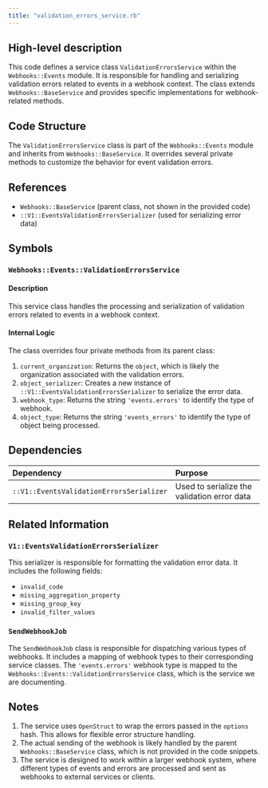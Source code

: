 ```yaml
---
title: "validation_errors_service.rb"
---
```


## High-level description
This code defines a service class `ValidationErrorsService` within the `Webhooks::Events` module. It is responsible for handling and serializing validation errors related to events in a webhook context. The class extends `Webhooks::BaseService` and provides specific implementations for webhook-related methods.

## Code Structure
The `ValidationErrorsService` class is part of the `Webhooks::Events` module and inherits from `Webhooks::BaseService`. It overrides several private methods to customize the behavior for event validation errors.

## References
- `Webhooks::BaseService` (parent class, not shown in the provided code)
- `::V1::EventsValidationErrorsSerializer` (used for serializing error data)

## Symbols

### `Webhooks::Events::ValidationErrorsService`
#### Description
This service class handles the processing and serialization of validation errors related to events in a webhook context.

#### Internal Logic
The class overrides four private methods from its parent class:

1. `current_organization`: Returns the `object`, which is likely the organization associated with the validation errors.
2. `object_serializer`: Creates a new instance of `::V1::EventsValidationErrorsSerializer` to serialize the error data.
3. `webhook_type`: Returns the string `'events.errors'` to identify the type of webhook.
4. `object_type`: Returns the string `'events_errors'` to identify the type of object being processed.

## Dependencies
| Dependency | Purpose |
|:-----------|:--------|
| `::V1::EventsValidationErrorsSerializer` | Used to serialize the validation error data |

## Related Information

### `V1::EventsValidationErrorsSerializer`
This serializer is responsible for formatting the validation error data. It includes the following fields:
- `invalid_code`
- `missing_aggregation_property`
- `missing_group_key`
- `invalid_filter_values`

### `SendWebhookJob`
The `SendWebhookJob` class is responsible for dispatching various types of webhooks. It includes a mapping of webhook types to their corresponding service classes. The `'events.errors'` webhook type is mapped to the `Webhooks::Events::ValidationErrorsService` class, which is the service we are documenting.

## Notes
1. The service uses `OpenStruct` to wrap the errors passed in the `options` hash. This allows for flexible error structure handling.
2. The actual sending of the webhook is likely handled by the parent `Webhooks::BaseService` class, which is not provided in the code snippets.
3. The service is designed to work within a larger webhook system, where different types of events and errors are processed and sent as webhooks to external services or clients.